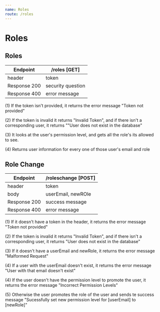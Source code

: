 ```yaml
---
name: Roles
route: /roles
---
```


# Roles

## Roles

| Endpoint | /roles [GET] |
| ------ | ----------- |
| header   | token |
| Response 200 | security question |
| Response 400 | error message |

(1) If the token isn't provided, it returns the error message "Token not provided"

(2) If the token is invalid it returns "Invalid Token", and if there isn't a corresponding user, it returns ""User does not exist in the database"

(3) It looks at the user's permission level, and gets all the role's its allowed to see. 

(4) Returns user information for every one of those user's email and role



## Role Change

| Endpoint | /roleschange [POST] |
| ------ | ----------- |
| header   | token |
| body   | userEmail, newROle |
| Response 200 | success message |
| Response 400 | error message |

(1) If it doesn't have a token in the header, it returns the error message "Token not provided"

(2) If the token is invalid it returns "Invalid Token", and if there isn't a corresponding user, it returns "User does not exist in the database"

(3) If it doesn't have a userEmail and newRole, it returns the error message "Malformed Request"

(4) If a user with the userEmail doesn't exist, it returns the error message "User with that email doesn't exist"

(4) If the user doesn't have the permission level to promote the user, it returns the error message "Incorrect Permission Levels"

(5) Otherwise the user promotes the role of the user and sends te success message "Sucessfully set new permission level for [userEmail] to [newRole]"



